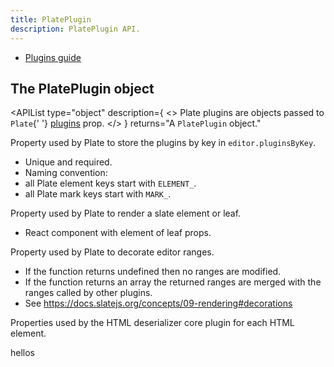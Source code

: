 ```yaml
---
title: PlatePlugin
description: PlatePlugin API.
---
```


- [Plugins guide](/docs/plugins)

## The PlatePlugin object

<APIList
  type="object"
  description={
    <>
      Plate plugins are objects passed to <code>Plate</code>{' '}
      <a href="/docs/plate#plugins">plugins</a> prop.
    </>
  }
  returns="A <code>PlatePlugin</code> object."
>
<APIItem name="key" type="string">

Property used by Plate to store the plugins by key in `editor.pluginsByKey`.
- Unique and required.
- Naming convention:
- all Plate element keys start with `ELEMENT_`.
- all Plate mark keys start with `MARK_`.

</APIItem>
  
<APIItem name="component" type="RenderFunction">

Property used by Plate to render a slate element or leaf.
- React component with element of leaf props.

</APIItem>
  
<APIItem name="decorate" >

Property used by Plate to decorate editor ranges.
- If the function returns undefined then no ranges are modified.
- If the function returns an array the returned ranges are merged with the ranges called by other plugins.
- See https://docs.slatejs.org/concepts/09-rendering#decorations

<ComponentSource name="Decorate" src="../../packages/core/src/types/plugin/Decorate.ts" />

</APIItem>
  
<APIItem name="deserializeHtml" type="DeserializeHtml | DeserializeHtml[]">

Properties used by the HTML deserializer core plugin for each HTML element.

<APISubList name="DeserializeHtml">
hellos
</APISubList>

<ComponentSource name="DeserializeHtml" src="../../packages/core/src/types/plugin/DeserializeHtml.ts" />

</APIItem>

</APIList>

[//]: # (  data={[)

[//]: # (    {)

[//]: # (      name: 'key',)

[//]: # (      type: 'string',)

[//]: # (      description: &#40;)

[//]: # (        <ul>)

[//]: # (          <li>)

[//]: # (            Property used by Plate to store the plugins by key in)

[//]: # (            `editor.pluginsByKey`.)

[//]: # (          </li>)

[//]: # (          <li>Unique and required.</li>)

[//]: # (          <li>Naming convention:</li>)

[//]: # (          <li>all Plate element keys start with `ELEMENT_`.</li>)

[//]: # (          <li>all Plate mark keys start with `MARK_`.</li>)

[//]: # (        </ul>)

[//]: # (      &#41;,)

[//]: # (    },)

[//]: # (    {)

[//]: # (      name: 'component',)

[//]: # (      type: 'RenderFunction',)

[//]: # (      description:)

[//]: # (        'React component with element of leaf props. Property used by Plate to render a slate element or leaf.',)

[//]: # (    },)
